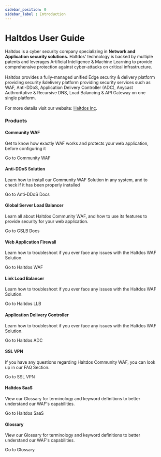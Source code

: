 ```yaml
---
sidebar_position: 0
sidebar_label : Introduction
---
```



# Haltdos User Guide
<div className='gallery'>
  <div className='sub-heading'>
   <p>
      Haltdos is a cyber security company specializing in <strong>Network and Application security solutions.</strong> Haltdos' technology is backed by multiple patents and leverages Artificial Inteligence & Machine Learning to provide comprehensive protection against cyber-attacks on critical infrastructure.
      <br />
      <br />
      Haltdos provides a fully-managed unified Edge security & delivery  platform providing security &delivery platform providing security services such as WAF, Anti-DDoS, Application Delivery Controller (ADC), Anycast Authroritative & Recursive DNS, Load Balancing & API Gateway on one single platform.
      <br />
      <br />
      For more details visit our website: <a href="https://www.haltdos.com/" target="_blank"> Haltdos Inc</a>.
      <br />
    </p>
  </div>
  <div className='sub-heading'>
    <h3>Products</h3>
  </div>
  <div className='card'>
    <h4>Community WAF</h4>
    <p>Get to know how exactly WAF works and protects your web application, before configuring it</p>
    <VersionedLink to='community-waf'>
      Go to Community WAF <ArrowRight className='arrow' />
    </VersionedLink>
  </div>
  <div className='card'>
    <h4>Anti-DDoS Solution</h4>
    <p>Learn how to install our Community WAF Solution in any system, and to check if it has been properly installed</p>
    <VersionedLink to='ddos/'>
      Go to Anti-DDoS Docs <ArrowRight className='arrow' />
    </VersionedLink>
  </div>
  <div className='card'>
    <h4>Global Server Load Balancer</h4>
    <p>
      Learn all about Haltdos Community WAF, and how to use its features to provide security for your web application.
    </p>
    <VersionedLink to='gslb/'>
      Go to GSLB Docs <ArrowRight className='arrow' />
    </VersionedLink>
  </div>
  <div className='card'>
    <h4>Web Application Firewall</h4>
    <p>
      Learn how to troubleshoot if you ever face any issues with the Haltdos WAF Solution.
    </p>
    <VersionedLink to='waf/'>
      Go to Haltdos WAF <ArrowRight className='arrow' />
    </VersionedLink>
  </div>
  <div className='card'>
    <h4>Link Load Balancer</h4>
    <p>
      Learn how to troubleshoot if you ever face any issues with the Haltdos WAF Solution.
    </p>
    <VersionedLink to='llb/'>
      Go to Haltdos LLB <ArrowRight className='arrow' />
    </VersionedLink>
  </div>
  <div className='card'>
    <h4>Application Delivery Controller</h4>
    <p>
      Learn how to troubleshoot if you ever face any issues with the Haltdos WAF Solution.
    </p>
    <VersionedLink to='adc/'>
      Go to Haltdos ADC <ArrowRight className='arrow' />
    </VersionedLink>
  </div>
  <div className='card'>
    <h4>SSL VPN</h4>
    <p>
      If you have any questions regarding Haltdos Community WAF, you can look up in our FAQ Section.
    </p>
    <VersionedLink to='ssl-vpn'>
      Go to SSL VPN <ArrowRight className='arrow' />
    </VersionedLink>
  </div>
  <div className='card'>
    <h4>Haltdos SaaS</h4>
    <p>
      View our Glossary for terminology and keyword definitions to better understand our WAF's capabilities.
    </p>
    <VersionedLink to='saas/'>
      Go to Haltdos SaaS <ArrowRight className='arrow' />
    </VersionedLink>
  </div>
  <div className='card'>
    <h4>Glossary</h4>
    <p>
      View our Glossary for terminology and keyword definitions to better understand our WAF's capabilities.
    </p>
    <VersionedLink to='glossary'>
      Go to Glossary <ArrowRight className='arrow' />
    </VersionedLink>
  </div>
</div>

